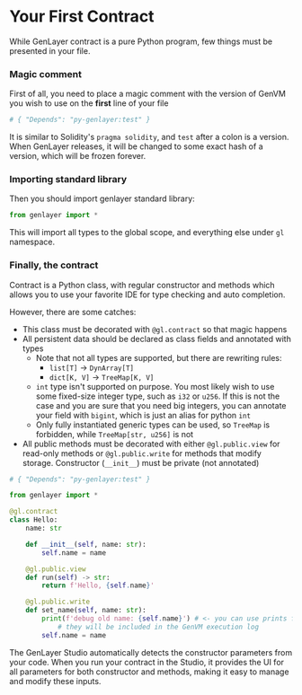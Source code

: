 
# Your First Contract

While GenLayer contract is a pure Python program, few things must be presented in your file.

### Magic comment
First of all, you need to place a magic comment with the version of GenVM you wish to use on the **first** line of your file
```py
# { "Depends": "py-genlayer:test" }
```
It is similar to Solidity's `pragma solidity`, and `test` after a colon is a version. When GenLayer releases, it will be changed to some exact hash of a version, which will be frozen forever.

### Importing standard library
Then you should import genlayer standard library:
```py
from genlayer import *
```
This will import all types to the global scope, and everything else under `gl` namespace.

### Finally, the contract
Contract is a Python class, with regular constructor and methods which allows you to use your favorite IDE for type checking and auto completion.

However, there are some catches:
- This class must be decorated with `@gl.contract` so that magic happens
- All persistent data should be declared as class fields and annotated with types
    - Note that not all types are supported, but there are rewriting rules:
        - `list[T]` → `DynArray[T]`
        - `dict[K, V]` → `TreeMap[K, V]`
    - `int` type isn't supported on purpose. You most likely wish to use some fixed-size integer type, such as `i32` or `u256`. If this is not the case and you are sure that you need big integers, you can annotate your field with `bigint`, which is just an alias for python `int`
    - Only fully instantiated generic types can be used, so `TreeMap` is forbidden, while `TreeMap[str, u256]` is not
- All public methods must be decorated with either `@gl.public.view` for read-only methods or `@gl.public.write` for methods that modify storage. Constructor (`__init__`) must be private (not annotated)

```py
# { "Depends": "py-genlayer:test" }

from genlayer import *

@gl.contract
class Hello:
    name: str

    def __init__(self, name: str):
        self.name = name

    @gl.public.view
    def run(self) -> str:
        return f'Hello, {self.name}'

    @gl.public.write
    def set_name(self, name: str):
        print(f'debug old name: {self.name}') # <- you can use prints for debugging
            # they will be included in the GenVM execution log
        self.name = name
```

<Callout emoji="👾">
  The GenLayer Studio automatically detects the constructor parameters from your code. When you run your contract in the Studio, it provides the UI for all parameters for both constructor and methods, making it easy to manage and modify these inputs.
</Callout>
